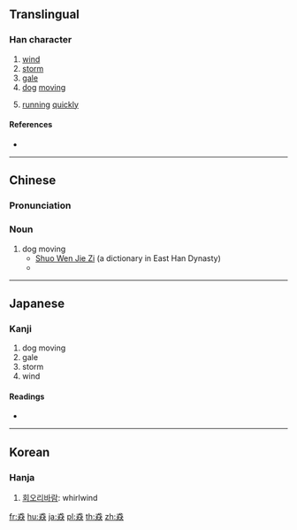 ==Translingual==

===Han character===
{{Han char|rn=94|rad=犬|as=08|sn=12|four=43434|canj=IKIKK|ids=⿱犬㹜}}

# [[wind]]
# [[storm]]
# [[gale]]
# [[dog]] [[moving]]
# {{label|mul|Cantonese}} [[run]]ning [[quickly]]

====References====
* {{Han ref|kx=0712.220|dkj=20469|dj=1124.240|hdz=21351.020|uh=730B|ud=29451|bh=DA6E|bd=55918}}

----

==Chinese==
{{zh-forms}}

===Pronunciation===
{{zh-pron
|m=biāo
|c=biu1
|h=pfs=pêu
|mn=phiau
|md=
|wu=
|mc=y
|oc=y
|cat=n
}}

===Noun===
{{zh-noun}}

# dog moving
#* [http://ctext.org/shuo-wen-jie-zi/quan-bu#n32888 Shuo Wen Jie Zi] (a dictionary in East Han Dynasty)
#* {{zh-usex|猋{biāo}：犬 走 皃{mào}。从 三 犬。|[The character] 猋: Dogs moving's appearance. [This character is] composed [of] three 犬s.|CL}}

----

==Japanese==

===Kanji===
{{ja-kanji|grade=|rs=犬08}}

# dog moving
# gale
# storm
# wind

====Readings====
* {{ja-readings|on=[[ひょう]] (hyō)|kun=}}

----

==Korean==

===Hanja===
{{ko-hanja|hangeul=표|rv=pyo|mr=p'yo}}

# [[회오리바람]]: whirlwind

[[fr:猋]]
[[hu:猋]]
[[ja:猋]]
[[pl:猋]]
[[th:猋]]
[[zh:猋]]